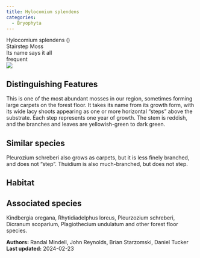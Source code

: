 ```yaml
---
title: Hylocomium splendens
categories:
  - Bryophyta
---
```


<div class="info-panel">
 <div class="info-top">
  <div class="taxon-scientific"><span class="taxon-name">Hylocomium splendens</span> <span class="taxon-authority"></span> <span class="taxon-family">()</span></div>
  <div class="taxon-common">Stairstep Moss</div>
 </div>
 <div class="info-bottom">
  <div class="taxon-qnd">Its name says it all</div>
  <div class="taxon-abundance">frequent</div>
 </div>
</div>

<div class="tab-index">
 <div class="tab-microscope"><img src="../img/bryo guide microscope.png"/></div>
</div>

## Distinguishing Features

This is one of the most abundant mosses in our region, sometimes forming large carpets on the forest floor. It takes its name from its growth form, with its wide lacy shoots appearing as one or more horizontal “steps” above the substrate. Each step represents one year of growth. The stem is reddish, and the branches and leaves are yellowish-green to dark green.

## Similar species

Pleurozium schreberi also grows as carpets, but it is less finely branched, and does not “step”. Thuidium is also much-branched, but does not step.

## Habitat



## Associated species

Kindbergia oregana, Rhytidiadelphus loreus, Pleurzozium schreberi, Dicranum scoparium, Plagiothecium undulatum and other forest floor species.

<div class="taxon-footer">
 <div class="taxon-authors"><b>Authors:</b> <span>Randal Mindell, John Reynolds, Brian Starzomski, Daniel Tucker</span></div>
 <div class="taxon-update"><b>Last updated:</b> <span>2024-02-23</span></div>
</div>

